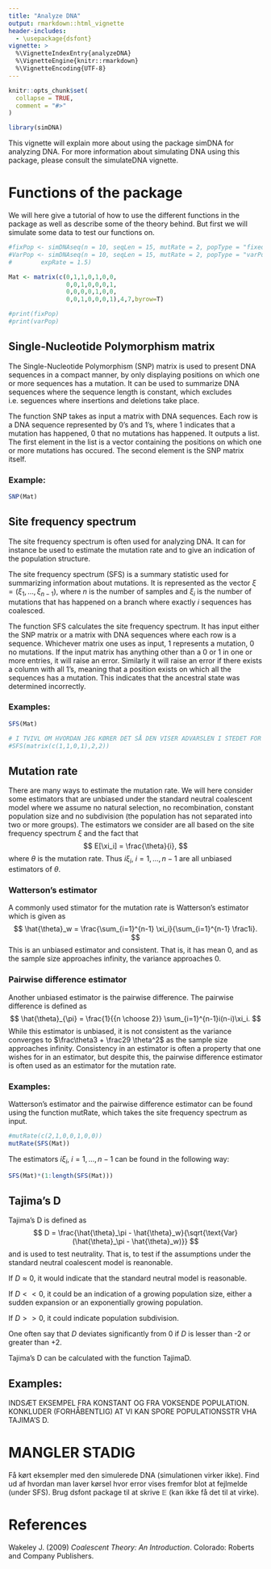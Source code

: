 ```yaml
---
title: "Analyze DNA"
output: rmarkdown::html_vignette
header-includes:
  - \usepackage{dsfont}
vignette: >
  %\VignetteIndexEntry{analyzeDNA}
  %\VignetteEngine{knitr::rmarkdown}
  %\VignetteEncoding{UTF-8}
---
```


```r
knitr::opts_chunk$set(
  collapse = TRUE,
  comment = "#>"
)
```

```r
library(simDNA)
```

This vignette will explain more about using the package simDNA for analyzing DNA. For more information about simulating DNA using this package, please consult the simulateDNA vignette.

# Functions of the package

We will here give a tutorial of how to use the different functions in the package as well as describe some of the theory behind. But first we will simulate some data to test our functions on.

```r
#fixPop <- simDNAseq(n = 10, seqLen = 15, mutRate = 2, popType = "fixedPop")
#VarPop <- simDNAseq(n = 10, seqLen = 15, mutRate = 2, popType = "varPop",
#        expRate = 1.5)

Mat <- matrix(c(0,1,1,0,1,0,0,
                0,0,1,0,0,0,1,
                0,0,0,0,1,0,0,
                0,0,1,0,0,0,1),4,7,byrow=T)

#print(fixPop)
#print(varPop)
```

## Single-Nucleotide Polymorphism matrix

The Single-Nucleotide Polymorphism (SNP) matrix is used to present DNA sequences in a compact manner, by only displaying positions on which one or more sequences has a mutation. It can be used to summarize DNA sequences where the sequence length is constant, which excludes i.e. seguences where insertions and deletions take place. 

The function SNP takes as input a matrix with DNA sequences. Each row is a DNA sequence represented by 0's and 1's, where 1 indicates that a mutation has happened, 0 that no mutations has happened.
It outputs a list. The first element in the list is a vector containing the positions on which one or more mutations has occured. The second element is the SNP matrix itself.

### Example:
```r
SNP(Mat)
```



## Site frequency spectrum
The site frequency spectrum is often used for analyzing DNA. It can for instance be used to estimate the mutation rate and to give an indication of the population structure.

The site frequency spectrum (SFS) is a summary statistic used for summarizing information about mutations. It is represented as the vector $\xi = (\xi_1,...,\xi_{n-1})$, where $n$ is the number of samples and $\xi_i$ is the number of mutations that has happened on a branch where exactly $i$ sequences has coalesced.

The function SFS calculates the site frequency spectrum. It has input either the SNP matrix or a matrix with DNA sequences where each row is a sequence. Whichever matrix one uses as input, 1 represents a mutation, 0 no mutations.
If the input matrix has anything other than a 0 or 1 in one or more entries, it will raise an error. Similarly it will raise an error if there exists a column with all 1's, meaning that a position exists on which all the sequences has a mutation. This indicates that the ancestral state was determined incorrectly.

### Examples:
```r
SFS(Mat)

# I TVIVL OM HVORDAN JEG KØRER DET SÅ DEN VISER ADVARSLEN I STEDET FOR AT STOPPE KØRSEL
#SFS(matrix(c(1,1,0,1),2,2))
```

## Mutation rate
There are many ways to estimate the mutation rate. We will here consider some estimators that are unbiased under the standard neutral coalescent model where we assume no natural selection, no recombination, constant population size and no subdivision (the population has not separated into two or more groups). The estimators we consider are all based on the site frequency spectrum $\xi$ and the fact that
$$
E[\xi_i] = \frac{\theta}{i},
$$
where $\theta$ is the mutation rate.
Thus $i\xi_i,\ i=1,...,n-1$ are all unbiased estimators of $\theta$. 
 
### Watterson's estimator
A commonly used stimator for the mutation rate is Watterson's estimator which is given as
$$
\hat{\theta}_w = \frac{\sum_{i=1}^{n-1} \xi_i}{\sum_{i=1}^{n-1} \frac1i}.
$$
This is an unbiased estimator and consistent. That is, it has mean 0, and as the sample size approaches infinity, the variance approaches 0.

### Pairwise difference estimator
Another unbiased estimator is the pairwise difference. The pairwise difference is defined as
$$
\hat{\theta}_{\pi} = \frac{1}{{n \choose 2}} \sum_{i=1}^{n-1}i(n-i)\xi_i.
$$
While this estimator is unbiased, it is not consistent as the variance converges to $\frac\theta3 + \frac29 \theta^2$ as the sample size approaches infinity. Consistency in an estimator is often a property that one wishes for in an estimator, but despite this, the pairwise difference estimator is often used as an estimator for the mutation rate.

### Examples:
Watterson's estimator and the pairwise difference estimator can be found using the function mutRate, which takes the site frequency spectrum as input.

```r
#mutRate(c(2,1,0,0,1,0,0))
mutRate(SFS(Mat))
```

The estimators $i\xi_i,\ i=1,...,n-1$ can be found in the following way:

```r
SFS(Mat)*(1:length(SFS(Mat)))
```


## Tajima's D
Tajima's D is defined as
$$
D = \frac{\hat{\theta}_\pi - \hat{\theta}_w}{\sqrt{\text{Var}(\hat{\theta}_\pi - \hat{\theta}_w)}}
$$
and is used to test neutrality. That is, to test if the assumptions under the standard neutral coalescent model is reanonable. 

If $D \approx 0$, it would indicate that the standard neutral model is reasonable.

If $D<<0$, it could be an indication of a growing population size, either a sudden expansion or an exponentially growing population.

If $D>>0$, it could indicate population subdivision.

One often say that $D$ deviates significantly from 0 if $D$ is lesser than -2 or greater than +2.

Tajima's D can be calculated with the function TajimaD.

## Examples:
INDSÆT EKSEMPEL FRA KONSTANT OG FRA VOKSENDE POPULATION. KONKLUDER (FORHÅBENTLIG) AT VI KAN SPORE POPULATIONSSTR VHA TAJIMA'S D.


# MANGLER STADIG
Få kørt eksempler med den simulerede DNA (simulationen virker ikke).
Find ud af hvordan man laver kørsel hvor error vises fremfor blot at fejlmelde (under SFS).
Brug dsfont package til at skrive $\mathds{E}$ (kan ikke få det til at virke).


# References
Wakeley J. (2009) *Coalescent Theory: An Introduction*. Colorado: Roberts and Company Publishers.
